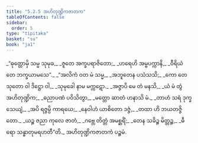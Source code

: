```yaml
---
title: "5.2.5 အဟိတုဏ္ဍိကဇာတက"
tableOfContents: false
sidebar:
  order: 5
type: "tipitaka"
basket: "su"
book: "ja1"
---
```



<DynamicBreadcrumb />

<Division number="80" book="ja1" e="ch" v="22" p="129">

<Paragraph number="1241" type="verses" book="ja1">
_“ဓုတ္တောမှိ သမ္မ သုမုခ,_  
_ဇူတေ အက္ခပရာဇိတော;_  
_ဟရေဟိ အမ္ဗပက္ကာနိ,_  
_ဝီရိယံ တေ ဘက္ခယာမသေ”._  

</Paragraph>

</Division>
<Division number="81" book="ja1" e="ch" v="22" p="129">

<Paragraph number="1242" type="verses" book="ja1">
_“အလိကံ ဝတ မံ သမ္မ,_  
_အဘူတေန ပသံသသိ;_  
_ကော တေ သုတော ဝါ ဒိဋ္ဌော ဝါ,_  
_သုမုခေါ နာမ မက္ကဋော._  

</Paragraph>

</Division>
<Division number="82" book="ja1" e="ch" v="22" p="130">

<Paragraph number="1243" type="verses" book="ja1">
_အဇ္ဇာပိ မေ တံ မနသိ,_  
_ယံ မံ တွံ အဟိတုဏ္ဍိက;_  
_ဓညာပဏံ ပဝိသိတွာ,_  
_မတ္တော ဆာတံ ဟနာသိ မံ._  

</Paragraph>

</Division>
<Division number="83" book="ja1" e="ch" v="22" p="130">

<Paragraph number="1244" type="verses" book="ja1">
_တာဟံ သရံ ဒုက္ခသေယျံ,_  
_အပိ ရဇ္ဇမ္ပိ ကာရယေ;_  
_နေဝါဟံ ယာစိတော ဒဇ္ဇံ,_  
_တထာ ဟိ ဘယတဇ္ဇိတော._  

</Paragraph>

</Division>
<Division number="84" book="ja1" e="ch" v="22" p="130">

<Paragraph number="1245" type="verses" book="ja1">
_ယဉ္စ ဇညာ ကုလေ ဇာတံ,_  
_ဂဗ္ဘေ တိတ္တံ အမစ္ဆရိံ;_  
_တေန သခိဉ္စ မိတ္တဉ္စ,_  
_ဓီရော သန္ဓာတုမရဟတီ”တိ._  


</Paragraph>
</Division>

<Paragraph number="1246" type="center" book="ja1">
အဟိတုဏ္ဍိကဇာတကံ ပဉ္စမံ.
</Paragraph>